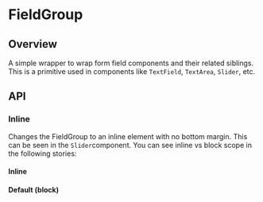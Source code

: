 
<Meta of={FieldGroupStories} />

# FieldGroup

<ResourceLinks
  sourceCode="https://github.com/cultureamp/kaizen-design-system/tree/main/packages/components/src/FieldGroup"
  className="!kz-mb-8"
/>

<KAIOInstallation exportNames="FieldGroup" />

## Overview

A simple wrapper to wrap form field components and their related siblings. This is a primitive used in components like `TextField`, `TextArea`, `Slider`, etc.

<Canvas of={FieldGroupStories.Playground} />
<Controls of={FieldGroupStories.Playground} />

## API

### Inline
Changes the FieldGroup to an inline element with no bottom margin. This can be seen in the `Slider`<LinkTo pageId="components-slider--docs">component</LinkTo>. You can see inline vs block scope in the following stories:

#### Inline
<Canvas of={FieldGroupStories.Inline} />

#### Default (block)

<Canvas of={FieldGroupStories.Default} />

